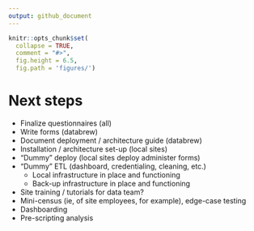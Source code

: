 ```yaml
---
output: github_document
---
```


<!-- README.md is generated from README.Rmd. Please edit that file -->

```r
knitr::opts_chunk$set(
  collapse = TRUE,
  comment = "#>",
  fig.height = 6.5,
  fig.path = 'figures/')
```

# Next steps

- Finalize questionnaires (all)
- Write forms (databrew)
- Document deployment / architecture guide (databrew)
- Installation / architecture set-up (local sites)
- "Dummy" deploy (local sites deploy administer forms)
- "Dummy" ETL (dashboard, credentialing, cleaning, etc.)
  - Local infrastructure in place and functioning
  - Back-up infrastructure in place and functioning
- Site training / tutorials for data team?
- Mini-census (ie, of site employees, for example), edge-case testing
- Dashboarding
- Pre-scripting analysis
